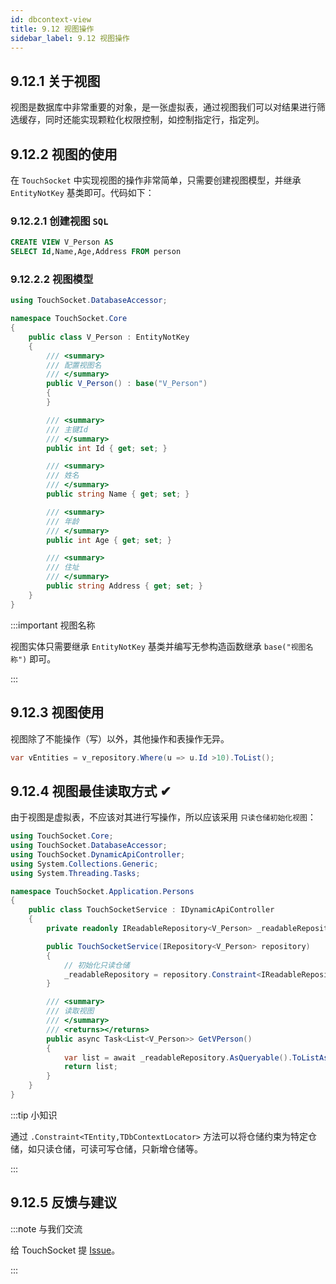 ```yaml
---
id: dbcontext-view
title: 9.12 视图操作
sidebar_label: 9.12 视图操作
---
```


## 9.12.1 关于视图

视图是数据库中非常重要的对象，是一张虚拟表，通过视图我们可以对结果进行筛选缓存，同时还能实现颗粒化权限控制，如控制指定行，指定列。

## 9.12.2 视图的使用

在 `TouchSocket` 中实现视图的操作非常简单，只需要创建视图模型，并继承 `EntityNotKey` 基类即可。代码如下：

### 9.12.2.1 创建视图 `SQL`

```sql showLineNumbers 
CREATE VIEW V_Person AS
SELECT Id,Name,Age,Address FROM person
```

### 9.12.2.2 视图模型

```cs showLineNumbers  {5,10}
using TouchSocket.DatabaseAccessor;

namespace TouchSocket.Core
{
    public class V_Person : EntityNotKey
    {
        /// <summary>
        /// 配置视图名
        /// </summary>
        public V_Person() : base("V_Person")
        {
        }

        /// <summary>
        /// 主键Id
        /// </summary>
        public int Id { get; set; }

        /// <summary>
        /// 姓名
        /// </summary>
        public string Name { get; set; }

        /// <summary>
        /// 年龄
        /// </summary>
        public int Age { get; set; }

        /// <summary>
        /// 住址
        /// </summary>
        public string Address { get; set; }
    }
}
```

:::important 视图名称

视图实体只需要继承 `EntityNotKey` 基类并编写无参构造函数继承 `base("视图名称")` 即可。

:::

## 9.12.3 视图使用

视图除了不能操作（写）以外，其他操作和表操作无异。

```cs showLineNumbers 
var vEntities = v_repository.Where(u => u.Id >10).ToList();
```

## 9.12.4 视图最佳读取方式 ✔

由于视图是虚拟表，不应该对其进行写操作，所以应该采用 `只读仓储初始化视图`：

```cs showLineNumbers  {11,13,16}
using TouchSocket.Core;
using TouchSocket.DatabaseAccessor;
using TouchSocket.DynamicApiController;
using System.Collections.Generic;
using System.Threading.Tasks;

namespace TouchSocket.Application.Persons
{
    public class TouchSocketService : IDynamicApiController
    {
        private readonly IReadableRepository<V_Person> _readableRepository;

        public TouchSocketService(IRepository<V_Person> repository)
        {
            // 初始化只读仓储
            _readableRepository = repository.Constraint<IReadableRepository<V_Person>>();
        }

        /// <summary>
        /// 读取视图
        /// </summary>
        /// <returns></returns>
        public async Task<List<V_Person>> GetVPerson()
        {
            var list = await _readableRepository.AsQueryable().ToListAsync();
            return list;
        }
    }
}
```

:::tip 小知识

通过 `.Constraint<TEntity,TDbContextLocator>` 方法可以将仓储约束为特定仓储，如只读仓储，可读可写仓储，只新增仓储等。

:::

## 9.12.5 反馈与建议

:::note 与我们交流

给 TouchSocket 提 [Issue](https://gitee.com/rrqm_home/TouchSocket/issues/new?issue)。

:::
